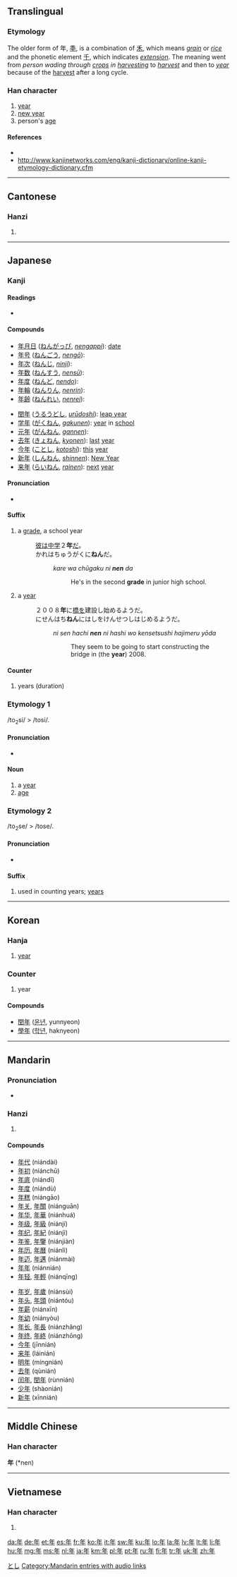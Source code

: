 {{also|秊|ヰ|𡕒}}
==Translingual==
{{stroke order|type=animate}}
{{stroke order|strokes=6}}

===Etymology===
The older form of 年, [[秊]], is a combination of [[禾]], which means ''[[grain]]'' or ''[[rice]]'' and the phonetic element [[千]], which indicates ''[[extension]]''. The meaning went from ''person wading through [[crops]] in [[harvesting]]'' to ''[[harvest]]'' and then to ''[[year]]'' because of the [[harvest]] after a long cycle.

===Han character===
{{Han char|rn=51|rad=干|as=03|sn=6|four=8050<sub>0</sub>|canj=人手 (OQ)}}

# [[year]]
# [[New Year|new year]]
# person's [[age]]

====References====
* {{Han ref|kx=0340.010|dkj=09168|dj=0648.020|hdz=10037.060|uh=5E74|ud=24180|bh=A67E|bd=42622}}
* http://www.kanjinetworks.com/eng/kanji-dictionary/online-kanji-etymology-dictionary.cfm

----

==Cantonese==

===Hanzi===
{{yue-hanzi|jyut=|y=nin4}}

# {{defn|lang=yue|sort=干03}}

----

==Japanese==

===Kanji===
{{ja-kanji|grade=1|rs=干03}}

====Readings====
* {{ja-readings|on=[[ねん]] ([[nen]])|kun=[[とし]] ([[toshi]]), [[みのる]] ([[minoru]]), [[よわい]] ([[yowai]])}}

====Compounds====
{{top2}}
* [[年月日]] ([[ねんがっぴ]], ''[[nengappi]]''): [[date]]
* [[年号]] ([[ねんごう]], ''[[nengō]]''):
* [[年次]] ([[ねんじ]], ''[[ninji]]''):
* [[年数]] ([[ねんすう]], ''[[nensū]]''):
* [[年度]] ([[ねんど]], ''[[nendo]]''):
* [[年輪]] ([[ねんりん]], ''[[nenrin]]''):
* [[年齢]] ([[ねんれい]], ''[[nenrei]]''):
{{mid2}}
* [[閏年]] ([[うるうどし]], ''[[urūdoshi]]''): [[leap year]]
* [[学年]] ([[がくねん]], ''[[gakunen]]''): [[year]] in [[school]]
* [[元年]] ([[がんねん]], ''[[gannen]]''):
* [[去年]] ([[きょねん]], ''[[kyonen]]''): [[last]] [[year]]
* [[今年]] ([[ことし]], ''[[kotoshi]]''): [[this]] [[year]]
* [[新年]] ([[しんねん]], ''[[shinnen]]''): [[New Year]]
* [[来年]] ([[らいねん]], ''[[rainen]]''): [[next]] [[year]]
{{bottom}}

====Pronunciation====
* {{IPA|[nen]|lang=ja}}

====Suffix====
{{ja-pos|k|suffix|hira=ねん|rom=nen}}

# a [[grade]], a school year
#: [[彼]]は[[中学]]２'''年'''[[だ]]。<br> かれはちゅうがくに'''ねん'''だ。
#:: ''kare wa chūgaku ni '''nen''' da''
#::: He's in the second '''grade''' in junior high school.
# a [[year]]
#: ２００８'''年'''に[[橋]]を建設し始めるようだ。<br> にせんはち'''ねん'''にはしをけんせつしはじめるようだ。
#:: ''ni sen hachi '''nen''' ni hashi wo kensetsushi hajimeru yōda''
#::: They seem to be going to start constructing the bridge in (the '''year''') 2008.

====Counter====
{{ja-pos|k|counter|hira=ねん|rom=nen}}

# years (duration)

===Etymology 1===
/to<sub>2</sub>si/ > /tosi/.

====Pronunciation====
* {{IPA|[toɕi]|lang=ja}}

====Noun====
{{ja-noun|k|hira=とし|rom=toshi}}

# a [[year]]
# [[age]]

===Etymology 2===
/to<sub>2</sub>se/ > /tose/.

====Pronunciation====
* {{IPA|[tose]|lang=ja}}

====Suffix====
{{ja-pos|k|suffix|hira=とせ|rom=tose}}

# used in counting years; [[year|years]]

[[Category:ja:Time|とし]]

----

==Korean==

===Hanja===
{{ko-hanja|hangeul=[[년]]([[연]])|rv=nyeon(yeon)|mr=nyŏn(yŏn)|y=nyen(<sup>n</sup>yen)|eumhun=해|ehrv=hae|ehmr=hae|ehy=hay}}

# [[year]]

===Counter===
{{Kore|年}}{{attention|ko|may need inflection template}}

# year

====Compounds====
* [[閏年]] ([[윤년]], yunnyeon)
* [[學年]] ([[학년]], haknyeon)

----

==Mandarin==

===Pronunciation===
* {{audio|zh-nián.ogg|audio}}

===Hanzi===
{{cmn-hanzi|pin=[[nián]] ([[nian2]])|wg=nien<sup>2</sup>}}

# {{defn|lang=cmn|sort=干03}}

====Compounds====
{{top2}}
* [[年代]] (niándài)
* [[年初]] (niánchū)
* [[年底]] (niándĭ)
* [[年度]] (niándù)
* [[年糕]] (niángāo)
* [[年关]], [[年關]] (niánguān)
* [[年华]], [[年華]] (niánhuá)
* [[年级]], [[年級]] (niánjí)
* [[年纪]], [[年紀]] (niánjì)
* [[年鉴]], [[年鑒]] (niánjiàn)
* [[年历]], [[年曆]] (niánlì)
* [[年迈]], [[年邁]] (niánmài)
* [[年年]] (niánnián)
* [[年轻]], [[年輕]] (niánqīng)
{{mid2}}
* [[年岁]], [[年歲]] (niánsùi)
* [[年头]], [[年頭]] (niántóu)
* [[年薪]] (niánxīn)
* [[年幼]] (niányòu)
* [[年长]], [[年長]] (niánzhăng)
* [[年终]], [[年終]] (niánzhōng)
* [[今年]] (jīnnián)
* [[来年]] (láinián)
* [[明年]] (míngnián)
* [[去年]] (qùnián)
* [[闰年]], [[閏年]] (rùnnián)
* [[少年]] (shàonián)
* [[新年]] (xīnnián)
{{bottom}}

[[Category:Mandarin entries with audio links]]

----

==Middle Chinese==
===Han character===
'''年''' (*nen)<!--note: asterisk indicates that this character appears more than four times in the Tang Dynasty corpus of literature-->

----

==Vietnamese==

===Han character===
{{vi-hantu|[[niên]], [[nên]], [[năm]]|rs=干03}}

# {{defn|lang=vi|sort=干03}}

[[da:年]]
[[de:年]]
[[et:年]]
[[es:年]]
[[fr:年]]
[[ko:年]]
[[it:年]]
[[sw:年]]
[[ku:年]]
[[lo:年]]
[[la:年]]
[[lv:年]]
[[lt:年]]
[[li:年]]
[[hu:年]]
[[mg:年]]
[[ms:年]]
[[nl:年]]
[[ja:年]]
[[km:年]]
[[pl:年]]
[[pt:年]]
[[ru:年]]
[[fi:年]]
[[tr:年]]
[[uk:年]]
[[zh:年]]